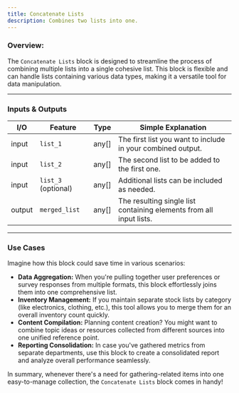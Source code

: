 ```yaml
---
title: Concatenate Lists
description: Combines two lists into one.
---
```


### **Overview:**

The `Concatenate Lists` block is designed to streamline the process of combining multiple lists into a single cohesive list. This block is flexible and can handle lists containing various data types, making it a versatile tool for data manipulation.

---

### Inputs & Outputs

| I/O    | Feature             | Type  | Simple Explanation                                                  |
| ------ | ------------------- | ----- | ------------------------------------------------------------------- |
| input  | `list_1`            | any[] | The first list you want to include in your combined output.         |
| input  | `list_2`            | any[] | The second list to be added to the first one.                       |
| input  | `list_3` (optional) | any[] | Additional lists can be included as needed.                         |
| output | `merged_list`       | any[] | The resulting single list containing elements from all input lists. |

---

### Use Cases

Imagine how this block could save time in various scenarios:

- **Data Aggregation:** When you're pulling together user preferences or survey responses from multiple formats, this block effortlessly joins them into one comprehensive list.
- **Inventory Management:** If you maintain separate stock lists by category (like electronics, clothing, etc.), this tool allows you to merge them for an overall inventory count quickly.
- **Content Compilation:** Planning content creation? You might want to combine topic ideas or resources collected from different sources into one unified reference point.
- **Reporting Consolidation:** In case you've gathered metrics from separate departments, use this block to create a consolidated report and analyze overall performance seamlessly.

In summary, whenever there's a need for gathering-related items into one easy-to-manage collection, the `Concatenate Lists` block comes in handy!
